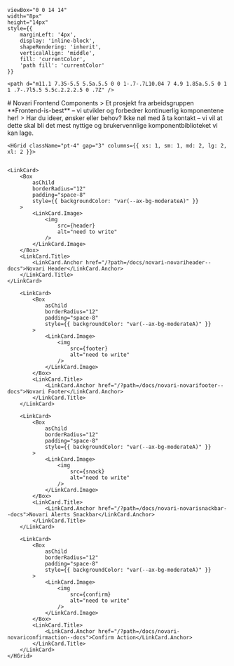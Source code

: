 

    viewBox="0 0 14 14"
    width="8px"
    height="14px"
    style={{
        marginLeft: '4px',
        display: 'inline-block',
        shapeRendering: 'inherit',
        verticalAlign: 'middle',
        fill: 'currentColor',
        'path fill': 'currentColor'
    }}
>
    <path d="m11.1 7.35-5.5 5.5a.5.5 0 0 1-.7-.7L10.04 7 4.9 1.85a.5.5 0 1 1 .7-.7l5.5 5.5c.2.2.2.5 0 .7Z" />
</svg>

<Meta title="All Novari Components" />

<div className="sb-container">
    <div className='sb-section-title'>
        # Novari Frontend Components
        > Et prosjekt fra arbeidsgruppen **Frontend-is-best** – vi utvikler og forbedrer kontinuerlig komponentene her!
        > Har du ideer, ønsker eller behov? Ikke nøl med å ta kontakt – vi vil at dette skal bli det mest nyttige og brukervennlige komponentbiblioteket vi kan lage.
    </div>

    <HGrid className="pt-4" gap="3" columns={{ xs: 1, sm: 1, md: 2, lg: 2, xl: 2 }}>


    <LinkCard>
        <Box
            asChild
            borderRadius="12"
            padding="space-8"
            style={{ backgroundColor: "var(--ax-bg-moderateA)" }}
        >
            <LinkCard.Image>
                <img
                    src={header}
                    alt="need to write"
                />
            </LinkCard.Image>
        </Box>
        <LinkCard.Title>
            <LinkCard.Anchor href="/?path=/docs/novari-novariheader--docs">Novari Header</LinkCard.Anchor>
        </LinkCard.Title>
    </LinkCard>

        <LinkCard>
            <Box
                asChild
                borderRadius="12"
                padding="space-8"
                style={{ backgroundColor: "var(--ax-bg-moderateA)" }}
            >
                <LinkCard.Image>
                    <img
                        src={footer}
                        alt="need to write"
                    />
                </LinkCard.Image>
            </Box>
            <LinkCard.Title>
                <LinkCard.Anchor href="/?path=/docs/novari-novarifooter--docs">Novari Footer</LinkCard.Anchor>
            </LinkCard.Title>
        </LinkCard>

        <LinkCard>
            <Box
                asChild
                borderRadius="12"
                padding="space-8"
                style={{ backgroundColor: "var(--ax-bg-moderateA)" }}
            >
                <LinkCard.Image>
                    <img
                        src={snack}
                        alt="need to write"
                    />
                </LinkCard.Image>
            </Box>
            <LinkCard.Title>
                <LinkCard.Anchor href="/?path=/docs/novari-novarisnackbar--docs">Novari Alerts Snackbar</LinkCard.Anchor>
            </LinkCard.Title>
        </LinkCard>

        <LinkCard>
            <Box
                asChild
                borderRadius="12"
                padding="space-8"
                style={{ backgroundColor: "var(--ax-bg-moderateA)" }}
            >
                <LinkCard.Image>
                    <img
                        src={confirm}
                        alt="need to write"
                    />
                </LinkCard.Image>
            </Box>
            <LinkCard.Title>
                <LinkCard.Anchor href="/?path=/docs/novari-novariconfirmaction--docs">Confirm Action</LinkCard.Anchor>
            </LinkCard.Title>
        </LinkCard>
    </HGrid>

</div>

<style>
    {`
  .sb-container {
    margin-bottom: 48px;
  }

      .sb-section {
        width: 100%;
        display: flex;
        flex-direction: row;
        gap: 20px;
      }
        .sb-section-item-heading {
    padding-top: 20px !important;
    padding-bottom: 5px !important;
    margin: 0 !important;
  }
  `}
</style>
